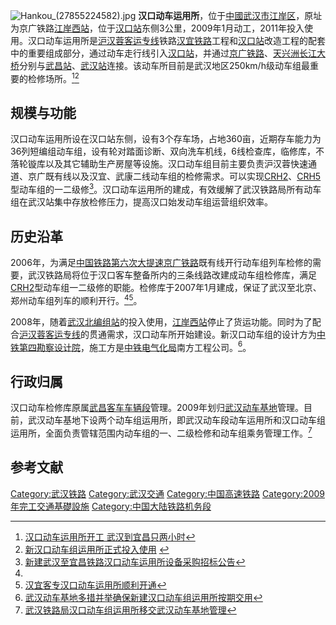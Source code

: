 [[File:Hankou_(27855224582).jpg|thumb]]
'''汉口动车运用所'''，位于[[中國|中國]][[武汉市|武汉市]][[江岸区|江岸区]]，原址为京广铁路[[江岸西站|江岸西站]]，位于[[汉口站|汉口站]]东侧3公里，2009年1月动工，2011年投入使用。汉口动车运用所是[[沪汉蓉客运专线|沪汉蓉客运专线]]铁路[[汉宜铁路|汉宜铁路]]工程和[[汉口站|汉口站]]改造工程的配套中的重要组成部分，通过动车走行线引入[[汉口站|汉口站]]，并通过[[京广铁路|京广铁路]]、[[天兴洲长江大桥|天兴洲长江大桥]]分别与[[武昌站|武昌站]]、[[武汉站|武汉站]]连接。该动车所目前是武汉地区250km/h级动车组最重要的检修场所。<ref>[http://hb.qq.com/a/20091113/000183.htm 汉口动车运用所开工 武汉到宜昌只两小时]</ref><ref name="#1">[http://zjc.hbjt.gov.cn/zhjt/35078.htm 新汉口动车组运用所正式投入使用] {{webarchive|url=https://web.archive.org/web/20131029184742/http://zjc.hbjt.gov.cn/zhjt/35078.htm |date=2013-10-29 }}</ref>

==规模与功能==
汉口动车运用所设在汉口站东侧，设有3个存车场，占地360亩，近期存车能力为36列短编组动车组，设有轮对踏面诊断、双向洗车机线，6线检查库，临修库，不落轮镟库以及其它辅助生产房屋等设施。汉口动车组目前主要负责沪汉蓉快速通道、京广既有线以及汉宜、武康二线动车组的检修需求。可以实现[[CRH2|CRH2]]、[[CRH5|CRH5]]型动车组的一二级修<ref>[http://contractor.ecm88.com/article.aspx?id=1502 新建武汉至宜昌铁路汉口动车运用所设备采购招标公告]{{dead link|date=2018年3月 |bot=InternetArchiveBot |fix-attempted=yes }}</ref>。汉口动车运用所的建成，有效缓解了武汉铁路局所有动车组在武汉站集中存放检修压力，提高汉口始发动车组运营组织效率。

==历史沿革==
2006年，为满足[[中国铁路第六次大提速|中国铁路第六次大提速]][[京广铁路|京广铁路]]既有线开行动车组列车检修的需要，武汉铁路局将位于汉口客车整备所内的三条线路改建成动车组检修库，满足[[CRH2|CRH2]]型动车组一二级修的职能。检修库于2007年1月建成，保证了武汉至北京、郑州动车组列车的顺利开行。<ref name="#1"/><ref>[http://www.crcebgse.com/article.aspx?aid=780 汉宜客专汉口动车运用所顺利开通]{{Dead link|date=2018年9月 |bot=InternetArchiveBot |fix-attempted=yes }}</ref>。

2008年，随着[[武汉北编组站|武汉北编组站]]的投入使用，[[江岸西站|江岸西站]]停止了货运功能。同时为了配合[[沪汉蓉客运专线|沪汉蓉客运专线]]的贯通需求，汉口动车所开始建设。新汉口动车组的设计方为[[中铁第四勘察设计院|中铁第四勘察设计院]]，施工方是[[中铁电气化局|中铁电气化局]]南方工程公司。<ref>[http://www.chnrailway.com/news/20101126/1126126381.html 武汉动车基地多措并举确保新建汉口动车组运用所按期交用]</ref>。

==行政归属==
汉口动车检修库原属[[武昌客车车辆段|武昌客车车辆段]]管理。2009年划归[[武汉动车基地|武汉动车基地]]管理。目前，武汉动车基地下设两个动车组运用所，即武汉动车段动车运用所和汉口动车组运用所，全面负责管辖范围内动车组的一、二级检修和动车组乘务管理工作。<ref>[http://www.chnrailway.com/news/2009129/20091291491550016950.shtml 武汉铁路局汉口动车组运用所移交武汉动车基地管理]</ref>

==参考文献==
{{reflist}}


[[Category:武汉铁路|Category:武汉铁路]]
[[Category:武汉交通|Category:武汉交通]]
[[Category:中国高速铁路|Category:中国高速铁路]]
[[Category:2009年完工交通基礎設施|Category:2009年完工交通基礎設施]]
[[Category:中国大陆铁路机务段|Category:中国大陆铁路机务段]]

{{武汉市公共交通网络}}
{{武汉铁路枢纽}}